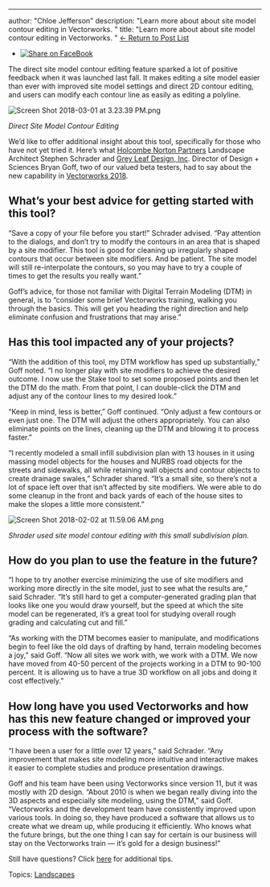 ---
author: "Chloe Jefferson"
description: "Learn more about about site model contour editing in Vectorworks. 
"
title: "Learn more about about site model contour editing in Vectorworks. 
" 
[← Return to Post List](../../../net/vectorworks/blog/index.html) 

* [![Share on FaceBook](https://2659751.fs1.hubspotusercontent-na1.net/hubfs/2659751/michaelDemo/share-FB.png)](https://www.facebook.com/sharer/sharer.php?u=https%3A%2F%2Fblog.vectorworks.net%2Fyoull-want-to-know-how-to-conquer-contours-with-these-site-modeling-tips)

The direct site model contour editing feature sparked a lot of positive feedback when it was launched last fall. It makes editing a site model easier than ever with improved site model settings and direct 2D contour editing, and users can modify each contour line as easily as editing a polyline. 

![Screen Shot 2018-03-01 at 3.23.39 PM.png](https://blog.vectorworks.net/hs-fs/hubfs/Screen%20Shot%202018-03-01%20at%203.23.39%20PM.png?width=620&height=402&name=Screen%20Shot%202018-03-01%20at%203.23.39%20PM.png)

_Direct Site Model Contour Editing_

We’d like to offer additional insight about this tool, specifically for those who have not yet tried it. Here’s what [Holcombe Norton Partners](http://www.hnpsiteplan.com/) Landscape Architect Stephen Schrader and [Grey Leaf Design, Inc](http://greyleafdesign.com/). Director of Design + Sciences Bryan Goff, two of our valued beta testers, had to say about the new capability in [Vectorworks 2018](http://www.vectorworks.net/en/2018?utm%5Fcampaign=blog&utm%5Fsource=intext&utm%5Fmedium=planetvectorworks&utm%5Fcontent=contourediting03062018).

## What’s your best advice for getting started with this tool?

“Save a copy of your file before you start!” Schrader advised. “Pay attention to the dialogs, and don’t try to modify the contours in an area that is shaped by a site modifier. This tool is good for cleaning up irregularly shaped contours that occur between site modifiers. And be patient. The site model will still re-interpolate the contours, so you may have to try a couple of times to get the results you really want.”

Goff’s advice, for those not familiar with Digital Terrain Modeling (DTM) in general, is to “consider some brief Vectorworks training, walking you through the basics. This will get you heading the right direction and help eliminate confusion and frustrations that may arise.”

## Has this tool impacted any of your projects?

“With the addition of this tool, my DTM workflow has sped up substantially,” Goff noted. “I no longer play with site modifiers to achieve the desired outcome. I now use the Stake tool to set some proposed points and then let the DTM do the math. From that point, I can double-click the DTM and adjust any of the contour lines to my desired look.”

“Keep in mind, less is better,” Goff continued. “Only adjust a few contours or even just one. The DTM will adjust the others appropriately. You can also eliminate points on the lines, cleaning up the DTM and blowing it to process faster.”

“I recently modeled a small infill subdivision plan with 13 houses in it using massing model objects for the houses and NURBS road objects for the streets and sidewalks, all while retaining wall objects and contour objects to create drainage swales,” Schrader shared. “It’s a small site, so there’s not a lot of space left over that isn’t affected by site modifiers. We were able to do some cleanup in the front and back yards of each of the house sites to make the slopes a little more consistent.”

![Screen Shot 2018-02-02 at 11.59.06 AM.png](https://blog.vectorworks.net/hs-fs/hubfs/Screen%20Shot%202018-02-02%20at%2011.59.06%20AM.png?width=620&height=650&name=Screen%20Shot%202018-02-02%20at%2011.59.06%20AM.png)

_Shrader used site model contour editing with this small subdivision plan._

## How do you plan to use the feature in the future? 

“I hope to try another exercise minimizing the use of site modifiers and working more directly in the site model, just to see what the results are,” said Schrader. “It’s still hard to get a computer-generated grading plan that looks like one you would draw yourself, but the speed at which the site model can be regenerated, it’s a great tool for studying overall rough grading and calculating cut and fill.”

“As working with the DTM becomes easier to manipulate, and modifications begin to feel like the old days of drafting by hand, terrain modeling becomes a joy,” said Goff. “Now all sites we work with, we work with a DTM. We now have moved from 40-50 percent of the projects working in a DTM to 90-100 percent. It is allowing us to have a true 3D workflow on all jobs and doing it cost effectively.”

## How long have you used Vectorworks and how has this new feature changed or improved your process with the software?

“I have been a user for a little over 12 years,” said Schrader. “Any improvement that makes site modeling more intuitive and interactive makes it easier to complete studies and produce presentation drawings. 

Goff and his team have been using Vectorworks since version 11, but it was mostly with 2D design. “About 2010 is when we began really diving into the 3D aspects and especially site modeling, using the DTM,” said Goff. “Vectorworks and the development team have consistently improved upon various tools. In doing so, they have produced a software that allows us to create what we dream up, while producing it efficiently. Who knows what the future brings, but the one thing I can say for certain is our business will stay on the Vectorworks train — it’s gold for a design business!”

Still have questions? Click [here](https://www.youtube.com/watch?v=-atTDqq8-B8) for additional tips.

 Topics: [Landscapes](https://blog.vectorworks.net/topic/landscapes) 

 